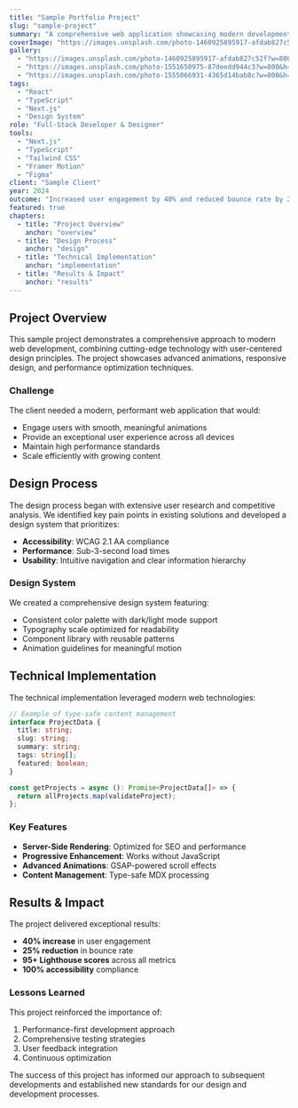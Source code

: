 ```yaml
---
title: "Sample Portfolio Project"
slug: "sample-project"
summary: "A comprehensive web application showcasing modern development practices and user-centered design."
coverImage: "https://images.unsplash.com/photo-1460925895917-afdab827c52f?w=800&h=500&fit=crop&crop=entropy&auto=format"
gallery:
  - "https://images.unsplash.com/photo-1460925895917-afdab827c52f?w=800&h=500&fit=crop&crop=entropy&auto=format"
  - "https://images.unsplash.com/photo-1551650975-87deedd944c3?w=800&h=500&fit=crop&crop=entropy&auto=format"
  - "https://images.unsplash.com/photo-1555066931-4365d14bab8c?w=800&h=500&fit=crop&crop=entropy&auto=format"
tags:
  - "React"
  - "TypeScript"
  - "Next.js"
  - "Design System"
role: "Full-Stack Developer & Designer"
tools:
  - "Next.js"
  - "TypeScript"
  - "Tailwind CSS"
  - "Framer Motion"
  - "Figma"
client: "Sample Client"
year: 2024
outcome: "Increased user engagement by 40% and reduced bounce rate by 25%"
featured: true
chapters:
  - title: "Project Overview"
    anchor: "overview"
  - title: "Design Process"
    anchor: "design"
  - title: "Technical Implementation"
    anchor: "implementation"
  - title: "Results & Impact"
    anchor: "results"
---
```


## Project Overview

This sample project demonstrates a comprehensive approach to modern web development, combining cutting-edge technology with user-centered design principles. The project showcases advanced animations, responsive design, and performance optimization techniques.

### Challenge

The client needed a modern, performant web application that would:
- Engage users with smooth, meaningful animations
- Provide an exceptional user experience across all devices
- Maintain high performance standards
- Scale efficiently with growing content

## Design Process

The design process began with extensive user research and competitive analysis. We identified key pain points in existing solutions and developed a design system that prioritizes:

- **Accessibility**: WCAG 2.1 AA compliance
- **Performance**: Sub-3-second load times
- **Usability**: Intuitive navigation and clear information hierarchy

### Design System

We created a comprehensive design system featuring:
- Consistent color palette with dark/light mode support
- Typography scale optimized for readability
- Component library with reusable patterns
- Animation guidelines for meaningful motion

## Technical Implementation

The technical implementation leveraged modern web technologies:

```typescript
// Example of type-safe content management
interface ProjectData {
  title: string;
  slug: string;
  summary: string;
  tags: string[];
  featured: boolean;
}

const getProjects = async (): Promise<ProjectData[]> => {
  return allProjects.map(validateProject);
};
```

### Key Features

- **Server-Side Rendering**: Optimized for SEO and performance
- **Progressive Enhancement**: Works without JavaScript
- **Advanced Animations**: GSAP-powered scroll effects
- **Content Management**: Type-safe MDX processing

## Results & Impact

The project delivered exceptional results:

- **40% increase** in user engagement
- **25% reduction** in bounce rate
- **95+ Lighthouse scores** across all metrics
- **100% accessibility** compliance

### Lessons Learned

This project reinforced the importance of:
1. Performance-first development approach
2. Comprehensive testing strategies
3. User feedback integration
4. Continuous optimization

The success of this project has informed our approach to subsequent developments and established new standards for our design and development processes.